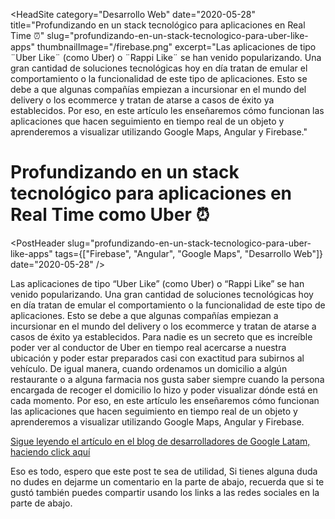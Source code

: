 
<HeadSite
  category="Desarrollo Web"
  date="2020-05-28"
  title="Profundizando en un stack tecnológico para aplicaciones en Real Time ⏰"
  slug="profundizando-en-un-stack-tecnologico-para-uber-like-apps"
  thumbnailImage="/firebase.png"
  excerpt="Las aplicaciones de tipo ¨Uber Like¨ (como Uber) o ¨Rappi Like¨ se han venido popularizando. Una gran cantidad de soluciones tecnológicas hoy en día tratan de emular el comportamiento o la funcionalidad de este tipo de aplicaciones. Esto se debe a que algunas compañías empiezan a incursionar en el mundo del delivery o los ecommerce y tratan de atarse a casos de éxito ya establecidos. Por eso, en este artículo les enseñaremos cómo funcionan las aplicaciones que hacen seguimiento en tiempo real de un objeto y aprenderemos a visualizar utilizando Google Maps, Angular y Firebase."
></HeadSite>

# Profundizando en un stack tecnológico para aplicaciones en Real Time como Uber ⏰

<PostHeader
  slug="profundizando-en-un-stack-tecnologico-para-uber-like-apps"
  tags={["Firebase", "Angular", "Google Maps", "Desarrollo Web"]}
  date="2020-05-28"
/>

Las aplicaciones de tipo “Uber Like” (como Uber) o “Rappi Like” se han venido popularizando. Una gran cantidad de soluciones tecnológicas hoy en día tratan de emular el comportamiento o la funcionalidad de este tipo de aplicaciones. Esto se debe a que algunas compañías empiezan a incursionar en el mundo del delivery o los ecommerce y tratan de atarse a casos de éxito ya establecidos. Para nadie es un secreto que es increíble poder ver al conductor de Uber en tiempo real acercarse a nuestra ubicación y poder estar preparados casi con exactitud para subirnos al vehículo. De igual manera, cuando ordenamos un domicilio a algún restaurante o a alguna farmacia nos gusta saber siempre cuando la persona encargada de recoger el domicilio lo hizo y poder visualizar dónde está en cada momento. Por eso, en este artículo les enseñaremos cómo funcionan las aplicaciones que hacen seguimiento en tiempo real de un objeto y aprenderemos a visualizar utilizando Google Maps, Angular y Firebase.

[Sigue leyendo el artículo en el blog de desarrolladores de Google Latam, haciendo click aquí](https://developers-latam.googleblog.com/2020/05/profundizando-en-un-stack-tecnologico.html)

Eso es todo, espero que este post te sea de utilidad, Si tienes alguna duda no dudes en dejarme un comentario en la parte de abajo, recuerda que si te gustó también puedes compartir usando los links a las redes sociales en la parte de abajo.

<Discuss slug="profundizando-en-un-stack-tecnologico-para-uber-like-apps" />
